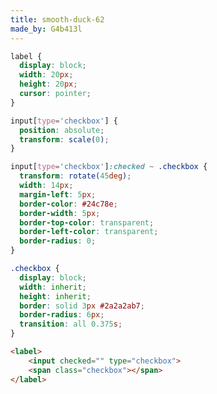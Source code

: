 ```yaml
---
title: smooth-duck-62
made_by: G4b413l
---
```


```css
label {
  display: block;
  width: 20px;
  height: 20px;
  cursor: pointer;
}

input[type='checkbox'] {
  position: absolute;
  transform: scale(0);
}

input[type='checkbox']:checked ~ .checkbox {
  transform: rotate(45deg);
  width: 14px;
  margin-left: 5px;
  border-color: #24c78e;
  border-width: 5px;
  border-top-color: transparent;
  border-left-color: transparent;
  border-radius: 0;
}

.checkbox {
  display: block;
  width: inherit;
  height: inherit;
  border: solid 3px #2a2a2ab7;
  border-radius: 6px;
  transition: all 0.375s;
}
```

```html
<label>
    <input checked="" type="checkbox">
    <span class="checkbox"></span>
</label>
```
